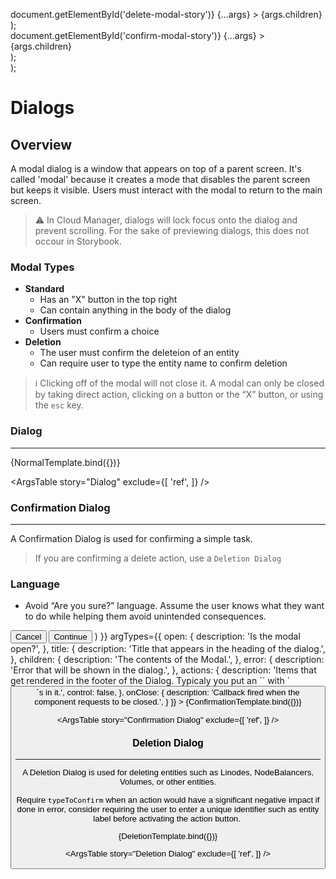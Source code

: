 
<Meta
  title="Components/Dialogs"
/>

  <div id="delete-dialog-story">
    <DeletionDialog
      style={{ position: 'unset' }}
      disableEnforceFocus
      disableAutoFocus
      disablePortal
      disableScrollLock
      container={() => document.getElementById('delete-modal-story')}
      {...args}
    >
      {args.children}
    </DeletionDialog>
  </div>
);


  <div id="confirm-dialog-story">
    <ConfirmationDialog
      style={{ position: 'unset' }}
      disableEnforceFocus
      disableAutoFocus
      disablePortal
      disableScrollLock
      container={() => document.getElementById('confirm-modal-story')}
      {...args}
    >
      {args.children}
    </ConfirmationDialog>
  </div>
);

  <div id="dialog-story">
    <Dialog
      style={{ position: 'unset' }}
      disableEnforceFocus
      disableAutoFocus
      disablePortal
      disableScrollLock
      container={() => document.getElementById('dialog-story')}
      {...args}
    >
      {args.children}
    </Dialog>
  </div>
);

# Dialogs

## Overview
A modal dialog is a window that appears on top of a parent screen. It's called 'modal' because it creates a mode that disables the parent screen but keeps it visible. Users must interact with the modal to return to the main screen. 

> ⚠️ In Cloud Manager, dialogs will lock focus onto the dialog and prevent scrolling. For the sake of previewing dialogs, this does not occour in Storybook.

### Modal Types
- **Standard**
  - Has an "X" button in the top right
  - Can contain anything in the body of the dialog
- **Confirmation**
  - Users must confirm a choice
- **Deletion**
  - The user must confirm the deleteion of an entity
  - Can require user to type the entity name to confirm deletion


> ℹ️️ Clicking off of the modal will not close it.
> A modal can only be closed by taking direct action, clicking on a button or the “X” button, or using the `esc` key.

### Dialog

<hr />

<Canvas>
  <Story
    name="Dialog"
    args={{
      open: true,
      fullHeight: false,
      fullWidth: false,
      title: 'This is a Dialog',
      children: 'This a basic dialog with children in it.',
      error: '',
    }}
    argTypes={{
      open: {
        description: 'Is the modal open?',
      },
      fullHeight: {
        description: 'Should the Modal take up the entire height of the viewport?',
      },
      fullWidth: {
        description: 'Should the Modal take up the entire width of the viewport?',
      },
      title: {
        description: 'Title that appears in the heading of the dialog.',
      },
      children: {
        description: 'The contents of the Modal.',
      },
      error: {
        description: 'Error that will be shown in the dialog.',
      },
      onClose: {
        description: 'Callback fired when the component requests to be closed.',
      }
    }}
  >
    {NormalTemplate.bind({})}
  </Story>
</Canvas>


<ArgsTable
  story="Dialog"
  exclude={[
    'ref',
  ]}
/>

### Confirmation Dialog

<hr />

A Confirmation Dialog is used for confirming a simple task.

> If you are confirming a delete action, use a `Deletion Dialog`

### Language
- Avoid “Are you sure?” language. Assume the user knows what they want to do while helping them avoid unintended consequences.

<Canvas>
  <Story
    name="Confirmation Dialog"
    args={{
      open: true,
      title: 'Enable this feature?',
      children: 'This confirmation modal is making sure you really want to do this.',
      error: '',
      actions: (
        <ActionsPanel>
          <Button>Cancel</Button>
          <Button buttonType="primary">Continue</Button>
        </ActionsPanel>
      )
    }}
    argTypes={{
      open: {
        description: 'Is the modal open?',
      },
      title: {
        description: 'Title that appears in the heading of the dialog.',
      },
      children: {
        description: 'The contents of the Modal.',
      },
      error: {
        description: 'Error that will be shown in the dialog.',
      },
      actions: {
        description: 'Items that get rendered in the footer of the Dialog. Typicaly you put an `<ActionsPanel />` with `<Button />`s in it.',
        control: false,
      },
      onClose: {
        description: 'Callback fired when the component requests to be closed.',
      }
    }}
  >
    {ConfirmationTemplate.bind({})}
  </Story>
</Canvas>


<ArgsTable
  story="Confirmation Dialog"
  exclude={[
    'ref',
  ]}
/>

### Deletion Dialog

<hr />

A Deletion Dialog is used for deleting entities such as Linodes, NodeBalancers, Volumes, or other entities. 

Require `typeToConfirm` when an action would have a significant negative impact if done in error, consider requiring the user to enter a unique identifier such as entity label before activating the action button. 

<Canvas>
  <Story
    name="Deletion Dialog"
    args={{
      open: true,
      typeToConfirm: true,
      entity: 'Linode',
      label: 'my-linode-0',
      error: '',
    }}
    argTypes={{
      open: {
        description: 'Is the modal open?',
      },
      typeToConfirm: {
        description: `Whether or not a user is required to type the enity's label to delete.`,
      },
      entity: {
        description: 'They type of entity that is going to be deleted',
      },
      label: {
        description: 'The label of the entity you will delete.',
      },
      error: {
        description: 'Error that will be shown in the dialog.',
      },
      onClose: {
        description: 'Callback fired when the component requests to be closed.',
      }
    }}
  >
    {DeletionTemplate.bind({})}
  </Story>
</Canvas>


<ArgsTable
  story="Deletion Dialog"
  exclude={[
    'ref',
  ]}
/>
